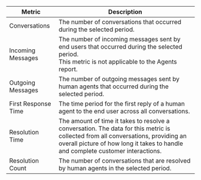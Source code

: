 | Metric              | Description                                                                                                                                                                                                          |
|---------------------|----------------------------------------------------------------------------------------------------------------------------------------------------------------------------------------------------------------------|
| Conversations       | The number of conversations that occurred during the selected period.                                                                                                                                                |
| Incoming Messages   | The number of incoming messages sent by end users that occurred during the selected period.<br/>This metric is not applicable to the Agents report.                                                                   |
| Outgoing Messages   | The number of outgoing messages sent by human agents that occurred during the selected period.                                                                                                                       |
| First Response Time | The time period for the first reply of a human agent to the end user across all conversations.                                                                                                                       |
| Resolution Time     | The amount of time it takes to resolve a conversation. The data for this metric is collected from all conversations, providing an overall picture of how long it takes to handle and complete customer interactions. |
| Resolution Count    | The number of conversations that are resolved by human agents in the selected period.                                                                                                                                |
